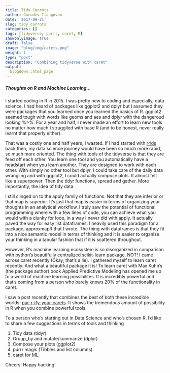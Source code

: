 ```yaml
---
title: Tidy Carrots
author: Gurudev Ilangovan
date: '2017-09-21'
slug: tidy_carrots
categories: []
tags: [tidyverse, purrr, caret, R]
showonlyimage: true
draft: false
image: "blog/img/carets.png"
weight: 1
type: "post"
description: "Combining tidyverse with caret"
output:
  blogdown::html_page
---
```


##### Thoughts on R and Machine Learning... 

I started coding in R in 2015. I was pretty new to coding and especially, data science. I had heard of packages like ggplot2 and dplyr but I assumed they were packages that you learned once you learned the basics of R. ggplot2 seemed tough with words like geoms and aes and dplyr with the dangeroud looking %>%. For a year and half, I never made an effort to learn new tools no matter how much I strugglled with base R (and to be honest, never really learnt that properly either). 

That was a costly one and half years, I wasted. If I had started with [r4ds](http://r4ds.had.co.nz/) back then, my data science journey would have been so much more rapid, so much more oriented. The thing with tools of the tidyverse is that they are feed off each other. You learn one tool and you automatically have a headstart when you learn another. They are designed to work with each other. With simply no other tool but dplyr, I could take care of the daily data wrangling and with ggplot2, I could actually *compose* plots. It almost felt like a superpower. Then the tidyr functions, spread and gather. More importantly, the idea of tidy data.  

I still clinged on to the apply family of functions. Not that they are inferior or that map is superior. It's just that map is easier in terms of organizing your thoughts in an analytical workflow. I truly saw the potential of functional programming where with a few lines of code, you can achieve what you would with a clunky for loop, in a way I never did with apply. It actually paved the way for easy list dataframes. I heavily used this paradigm for a package, approxmapR that I wrote. The thing with dataframes is that they fit into a nice semantic model in terms of thinking and it is easier to organize your thinking in a tabular fashion that if it is scattered throughout. 

However, R's machine learning ecosystem is so disorganized in comparison with python's beautifully centralized scikit-learn package. NOT! I came across caret recently (Okay, that's a lie). I gathered myself to learn caret recently. And what a beautiful package it is! To learn caret with Max Kuhn's (the package author) book Applied Predictive Modeling has opened me up to a world of machine learning possibilites. It is incredibly powerful and that's coming from a person who barely knows 20% of the functionality in caret. 

I saw a post recently that combines the best of both these incredible worlds: [pur-r-ify-your-carets](https://rsangole.netlify.com/post/pur-r-ify-your-carets/). It shows the tremendous amount of possibility in R when you combine powerful tools. 

To a person who's starting out in Data Science and who's chosen R, I'd like to share a few suggestions in terms of tools and thinking

1. Tidy data (tidyr)
1. Group_by and mutate/summarize (dplyr)
1. Compose your plots (ggplot2)
1. purrr magic (Tibbles and list columns)
1. caret for ML

Cheers! Happy hacking!